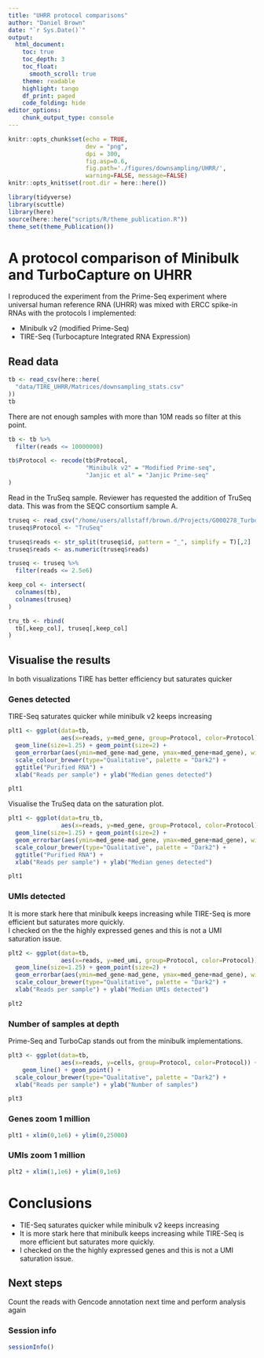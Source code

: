 ```yaml
---
title: "UHRR protocol comparisons"
author: "Daniel Brown"
date: "`r Sys.Date()`"
output:
  html_document:
    toc: true
    toc_depth: 3
    toc_float:
      smooth_scroll: true
    theme: readable
    highlight: tango 
    df_print: paged
    code_folding: hide
editor_options: 
    chunk_output_type: console
---
```


```r
knitr::opts_chunk$set(echo = TRUE,
                      dev = "png",
                      dpi = 300,
                      fig.asp=0.6,
                      fig.path='./figures/downsampling/UHRR/',
                      warning=FALSE, message=FALSE)
knitr::opts_knit$set(root.dir = here::here())

library(tidyverse)
library(scuttle)
library(here)
source(here::here("scripts/R/theme_publication.R"))
theme_set(theme_Publication())
```

# A protocol comparison of Minibulk and TurboCapture on UHRR

I reproduced the experiment from the Prime-Seq experiment where universal human reference RNA (UHRR) was mixed with ERCC spike-in RNAs with the protocols I implemented:

* Minibulk v2 (modified Prime-Seq)
* TIRE-Seq (Turbocapture Integrated RNA Expression)

## Read data

```r
tb <- read_csv(here::here(
  "data/TIRE_UHRR/Matrices/downsampling_stats.csv"
))
tb
```

There are not enough samples with more than 10M reads so filter at this point.

```r
tb <- tb %>% 
  filter(reads <= 10000000)

tb$Protocol <- recode(tb$Protocol,
                      "Minibulk v2" = "Modified Prime-seq",
                      "Janjic et al" = "Janjic Prime-seq"
)
```

Read in the TruSeq sample. Reviewer has requested the addition of TruSeq data. This was from the SEQC consortium sample A.

```r
truseq <- read_csv("/home/users/allstaff/brown.d/Projects/G000278_TurboCapSeq/data/TruSeq_UHRR_public/Matrices/truSeq_UHRR_downsampling_stats.csv")
truseq$Protocol <- "TruSeq"

truseq$reads <- str_split(truseq$id, pattern = "_", simplify = T)[,2]
truseq$reads <- as.numeric(truseq$reads)

truseq <- truseq %>% 
  filter(reads <= 2.5e6)

keep_col <- intersect(
  colnames(tb),
  colnames(truseq)
)

tru_tb <- rbind(
  tb[,keep_col], truseq[,keep_col]
)
```

## Visualise the results {.tabset}

In both visualizations TIRE has better efficiency but saturates quicker

### Genes detected

TIRE-Seq saturates quicker while minibulk v2 keeps increasing

```r
plt1 <- ggplot(data=tb, 
               aes(x=reads, y=med_gene, group=Protocol, color=Protocol)) +
  geom_line(size=1.25) + geom_point(size=2) +
  geom_errorbar(aes(ymin=med_gene-mad_gene, ymax=med_gene+mad_gene), width=.1, size=1.25) +
  scale_colour_brewer(type="Qualitative", palette = "Dark2") +
  ggtitle("Purified RNA") +
  xlab("Reads per sample") + ylab("Median genes detected")

plt1
```

Visualise the TruSeq data on the saturation plot.

```r
plt1 <- ggplot(data=tru_tb, 
               aes(x=reads, y=med_gene, group=Protocol, color=Protocol)) +
  geom_line(size=1.25) + geom_point(size=2) +
  geom_errorbar(aes(ymin=med_gene-mad_gene, ymax=med_gene+mad_gene), width=.1, size=1.25) +
  scale_colour_brewer(type="Qualitative", palette = "Dark2") +
  ggtitle("Purified RNA") +
  xlab("Reads per sample") + ylab("Median genes detected")

plt1
```

### UMIs detected

It is more stark here that minibulk keeps increasing while TIRE-Seq is more efficient but saturates more quickly.  
I checked on the the highly expressed genes and this is not a UMI saturation issue.

```r
plt2 <- ggplot(data=tb, 
               aes(x=reads, y=med_umi, group=Protocol, color=Protocol)) +
  geom_line(size=1.25) + geom_point(size=2) +
  geom_errorbar(aes(ymin=med_gene-mad_gene, ymax=med_gene+mad_gene), width=.1, size=1.25) +
  scale_colour_brewer(type="Qualitative", palette = "Dark2") +
  xlab("Reads per sample") + ylab("Median UMIs detected")

plt2
```

### Number of samples at depth

Prime-Seq and TurboCap stands out from the minibulk implementations.

```r
plt3 <- ggplot(data=tb, 
               aes(x=reads, y=cells, group=Protocol, color=Protocol)) +
    geom_line() + geom_point() +
  scale_colour_brewer(type="Qualitative", palette = "Dark2") +
  xlab("Reads per sample") + ylab("Number of samples")

plt3
```

### Genes zoom 1 million

```r
plt1 + xlim(0,1e6) + ylim(0,25000)
```

### UMIs zoom 1 million

```r
plt2 + xlim(1,1e6) + ylim(0,1e6)
```

# Conclusions

* TIE-Seq saturates quicker while minibulk v2 keeps increasing
* It is more stark here that minibulk keeps increasing while TIRE-Seq is more efficient but saturates more quickly.  
* I checked on the the highly expressed genes and this is not a UMI saturation issue.

## Next steps

Count the reads with Gencode annotation next time and perform analysis again

### Session info
```r
sessionInfo()
```
